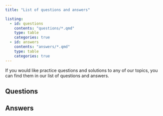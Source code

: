 ```yaml
---
title: "List of questions and answers"

listing:
  - id: questions
    contents: "questions/*.qmd"
    type: table
    categories: true
  - id: answers
    contents: "answers/*.qmd"
    type: table
    categories: true
---
```


If you would like practice questions and solutions to any of our topics, you can find them in our list of questions and answers.

## Questions {-}

:::{#questions}
:::

## Answers {-}

:::{#answers}
:::